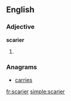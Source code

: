==English==

===Adjective===
'''scarier'''
# {{comparative of|scary}}

===Anagrams===
* [[carries#English|carries]]

[[fr:scarier]]
[[simple:scarier]]